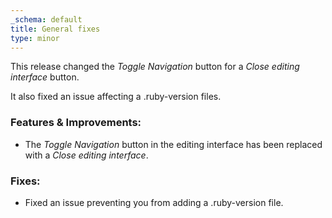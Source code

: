 ```yaml
---
_schema: default
title: General fixes
type: minor
---
```

This release changed the *Toggle Navigation* button for a *Close editing interface* button.

It also fixed an issue affecting a .ruby-version files.

### Features & Improvements:

* The *Toggle Navigation* button in the editing interface has been replaced with a *Close editing interface*.

### Fixes:

* Fixed an issue preventing you from adding a .ruby-version file.